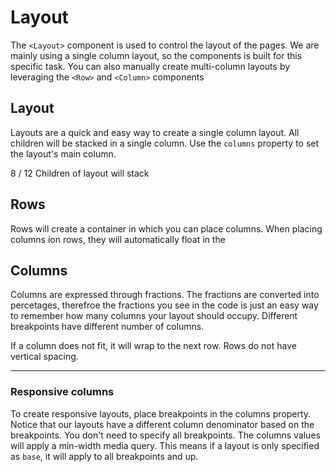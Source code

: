 
<Meta title="Layout" decorators={[ThemeDecorator]} component={Layout} />

# Layout

The `<Layout>` component is used to control the layout of the pages. We are mainly using a single column layout, so the components is built for this specific task. You can also manually create multi-column layouts by leveraging the `<Row>` and `<Column>` components

## Layout

Layouts are a quick and easy way to create a single column layout. All children will be stacked in a single column. Use the `columns` property to set the layout's main column.

<Preview>
  <Story name="Layout">
    <Layout columns={{ base: 8 / 12 }}>
      <Box p={1} border="1px" borderColor="blue.300" bg="blue.100">
        8 / 12
      </Box>
      <Box p={1} border="1px" borderColor="blue.300" bg="blue.100">
        Children of layout
      </Box>
      <Box p={1} border="1px" borderColor="blue.300" bg="blue.100">
        will stack
      </Box>
    </Layout>
  </Story>
</Preview>

<Props of={Layout} />

## Rows

Rows will create a container in which you can place columns. When placing columns ion rows, they will automatically float in the

## Columns

Columns are expressed through fractions. The fractions are converted into percetages, therefroe the fractions you see in the code is just an easy way to remember how many columns your layout should occupy. Different breakpoints have different number of columns.

<Story name="Columns">
  <Row mb={4}>
    <Column columns={{ base: 1 / 12 }}>
      <Story id="components-container--box" />
    </Column>
    <Column columns={{ base: 1 / 12 }}>
      <Story id="components-container--box" />
    </Column>
    <Column columns={{ base: 1 / 12 }}>
      <Story id="components-container--box" />
    </Column>
    <Column columns={{ base: 1 / 12 }}>
      <Story id="components-container--box" />
    </Column>
    <Column columns={{ base: 1 / 12 }}>
      <Story id="components-container--box" />
    </Column>
    <Column columns={{ base: 1 / 12 }}>
      <Story id="components-container--box" />
    </Column>
    <Column columns={{ base: 1 / 12 }}>
      <Story id="components-container--box" />
    </Column>
    <Column columns={{ base: 1 / 12 }}>
      <Story id="components-container--box" />
    </Column>
    <Column columns={{ base: 1 / 12 }}>
      <Story id="components-container--box" />
    </Column>
    <Column columns={{ base: 1 / 12 }}>
      <Story id="components-container--box" />
    </Column>
    <Column columns={{ base: 1 / 12 }}>
      <Story id="components-container--box" />
    </Column>
    <Column columns={{ base: 1 / 12 }}>
      <Story id="components-container--box" />
    </Column>
  </Row>
</Story>

If a column does not fit, it will wrap to the next row. Rows do not have vertical spacing.

<Preview>
  <Story name="Columns Fractions">
    <Row mb={4}>
      <Column columns={{ base: 1 / 12 }}>
        <Story id="components-container--box" />
      </Column>
      <Column columns={{ base: 2 / 12 }}>
        <Story id="components-container--box" />
      </Column>
      <Column columns={{ base: 3 / 12 }}>
        <Story id="components-container--box" />
      </Column>
      <Column columns={{ base: 4 / 12 }}>
        <Story id="components-container--box" />
      </Column>
      <Column columns={{ base: 5 / 12 }}>
        <Story id="components-container--box" />
      </Column>
    </Row>
  </Story>
</Preview>

---

### Responsive columns

To create responsive layouts, place breakpoints in the columns property. Notice that our layouts have a different column denominator based on the breakpoints. You don't need to specify all breakpoints. The columns values will apply a min-width media query. This means if a layout is only specified as `base`, it will apply to all breakpoints and up.

<Preview>
  <Story name="Responsive columns">
    <Row>
      <Column columns={{ base: 1 / 4, md: 2 / 8, lg: 3 / 12 }}>
        <Story id="components-container--box" />
      </Column>
      <Column columns={{ base: 1 / 4, md: 3 / 8, lg: 3 / 12 }}>
        <Story id="components-container--box" />
      </Column>
    </Row>
  </Story>
</Preview>
